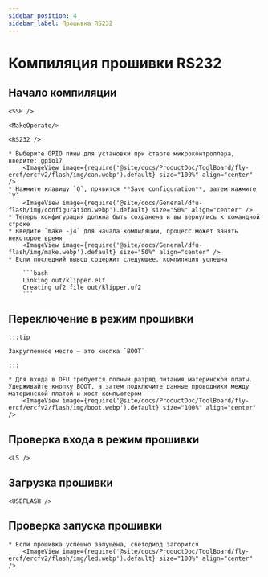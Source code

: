 ```yaml
---
sidebar_position: 4
sidebar_label: Прошивка RS232
---
```




# Компиляция прошивки RS232

## Начало компиляции

    <SSH />

    <MakeOperate/>

    <RS232 />

    * Выберите GPIO пины для установки при старте микроконтроллера, введите: gpio17
        <ImageView image={require('@site/docs/ProductDoc/ToolBoard/fly-ercf/ercfv2/flash/img/can.webp').default} size="100%" align="center" />
    * Нажмите клавишу `Q`, появится **Save configuration**, затем нажмите `Y`
        <ImageView image={require('@site/docs/General/dfu-flash/img/configuration.webp').default} size="50%" align="center" />
    * Теперь конфигурация должна быть сохранена и вы вернулись к командной строке
    * Введите `make -j4` для начала компиляции, процесс может занять некоторое время
        <ImageView image={require('@site/docs/General/dfu-flash/img/make.webp').default} size="50%" align="center" />
    * Если последний вывод содержит следующее, компиляция успешна

        ```bash
        Linking out/klipper.elf
        Creating uf2 file out/klipper.uf2
        ```


## Переключение в режим прошивки

    :::tip

    Закругленное место — это кнопка `BOOT`

    :::

    * Для входа в DFU требуется полный разряд питания материнской платы. Удерживайте кнопку BOOT, а затем подключите данные проводники между материнской платой и хост-компьютером
        <ImageView image={require('@site/docs/ProductDoc/ToolBoard/fly-ercf/ercfv2/flash/img/boot.webp').default} size="100%" align="center" />

## Проверка входа в режим прошивки

    <LS />


## Загрузка прошивки
    
    <USBFLASH />
    


## Проверка запуска прошивки

    * Если прошивка успешно запущена, светодиод загорится
        <ImageView image={require('@site/docs/ProductDoc/ToolBoard/fly-ercf/ercfv2/flash/img/led.webp').default} size="100%" align="center" />
